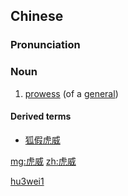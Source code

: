 ==Chinese==
{{zh-forms}}

===Pronunciation===
{{zh-pron
|m=hǔwēi
|mn=hó͘-ui
|cat=n
}}

===Noun===
{{zh-noun}}

# {{lb|zh|literary}} [[prowess]] (of a [[general]])

====Derived terms====
* [[狐假虎威]]

[[Category:Mandarin literary terms|hu3wei1]]

[[mg:虎威]]
[[zh:虎威]]